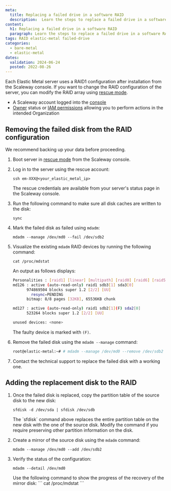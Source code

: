 ```yaml
---
meta:
  title: Replacing a failed drive in a software RAID
  description:  Learn the steps to replace a failed drive in a software RAID setup
content:
  h1: Replacing a failed drive in a software RAID
  paragraph: Learn the steps to replace a failed drive in a software RAID setup
tags: RAID elastic-metal failed-drive 
categories:
  - bare-metal
  - elastic-metal
dates:
  validation: 2024-06-24
  posted: 2022-08-26
---
```


Each Elastic Metal server uses a RAID1 configuration after installation from the Scaleway console. If you want to change the RAID configuration of the server, you can modify the RAID array using [rescue mode](/bare-metal/elastic-metal/how-to/use-rescue-mode/).

<Macro id="requirements" />

- A Scaleway account logged into the [console](https://console.scaleway.com)
- [Owner](/identity-and-access-management/iam/concepts/#owner) status or [IAM permissions](/identity-and-access-management/iam/concepts/#permission) allowing you to perform actions in the intended Organization

## Removing the failed disk from the RAID configuration

<Message type="tip">
  We recommend backing up your data before proceeding.
</Message>

1. Boot server in [rescue mode](/bare-metal/elastic-metal/how-to/use-rescue-mode/) from the Scaleway console.
2. Log in to the server using the rescue account:
    ```
    ssh em-XXX@<your_elastic_metal_ip>
    ```

    <Message type="tip">
      The rescue credentials are available from your server's status page in the Scaleway console.
    </Message>
2. Run the following command to make sure all disk caches are written to the disk:
    ```
    sync
    ```
3. Mark the failed disk as failed using `mdadm`:
    ```
    mdadm --manage /dev/md0 --fail /dev/sdb2
    ```
4. Visualize the existing `mdadm` RAID devices by running the following command:
    ```
    cat /proc/mdstat
    ```

    An output as follows displays:

    ```sh
    Personalities : [raid1] [linear] [multipath] [raid0] [raid6] [raid5] [raid4] [raid10]
    md126 : active (auto-read-only) raid1 sdb3[1] sda3[0]
          974869504 blocks super 1.2 [2/2] [UU]
            resync=PENDING
          bitmap: 8/8 pages [32KB], 65536KB chunk

    md127 : active (auto-read-only) raid1 sdb2[1](F) sda2[0]
          523264 blocks super 1.2 [2/2] [UU]

    unused devices: <none>
    ```

    The faulty device is marked with `(F)`.
5. Remove the failed disk using the `mdadm --manage` command:
    ```sh
    root@elastic-metal:~# # mdadm --manage /dev/md0 --remove /dev/sdb2
    ```
6. Contact the technical support to replace the failed disk with a working one.

## Adding the replacement disk to the RAID

1. Once the failed disk is replaced, copy the partition table of the source disk to the new disk:
    ```
    sfdisk -d /dev/sda | sfdisk /dev/sdb
    ```

    <Message type="important">
      The `sfdisk` command above replaces the entire partition table on the new disk with the one of the source disk. Modify the command if you require preserving other partition information on the disk.
    </Message>
2. Create a mirror of the source disk using the `mdadm` command:
    ```
    mdadm --manage /dev/md0 --add /dev/sdb2
    ```
3. Verify the status of the configuration:
    ```
    mdadm --detail /dev/md0
    ```

    <Message type="tip">
    Use the following command to show the progress of the recovery of the mirror disk:
    ```
    cat /proc/mdstat
    ```

    </Message>
